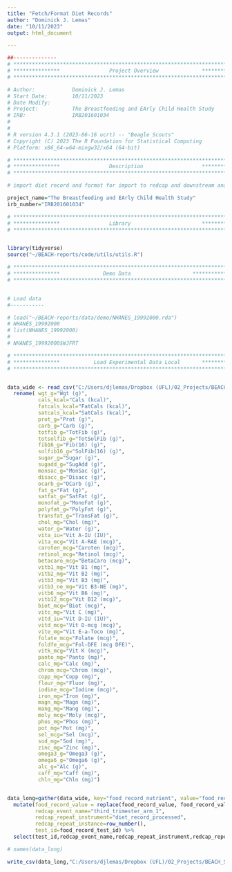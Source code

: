 ```yaml
---
title: "Fetch/Format Diet Records"
author: "Dominick J. Lemas"
date: "10/11/2023"
output: html_document

---
```


```r
##-------------- 
# **************************************************************************** #
# ***************                Project Overview              *************** #
# **************************************************************************** #

# Author:            Dominick J. Lemas
# Start Date:        10/11/2023 
# Date Modify:       
# Project:           The Breastfeeding and EArly Child Health Study
# IRB:               IRB201601034
#                   
#
# R version 4.3.1 (2023-06-16 ucrt) -- "Beagle Scouts"
# Copyright (C) 2023 The R Foundation for Statistical Computing
# Platform: x86_64-w64-mingw32/x64 (64-bit) 

# **************************************************************************** #
# ***************                Description                   *************** #
# **************************************************************************** #

# import diet record and format for import to redcap and downstream analysis

project_name="The Breastfeeding and EArly Child Health Study"
irb_number="IRB201601034"

```

```r

# **************************************************************************** #
# ***************                Library                       *************** #
# **************************************************************************** #


library(tidyverse)
source("~/BEACH-reports/code/utils/utils.R")

```

```r

# **************************************************************************** #
# ***************              Demo Data                    *************** #
# **************************************************************************** #


# Load data
#-----------

# load("~/BEACH-reports/data/demo/NHANES_19992000.rda")
# NHANES_19992000
# list(NHANES_19992000)
# 
# NHANES_19992000$WJFRT

```

```r

# **************************************************************************** #
# ***************           Load Experimental Data Local       *************** #
# **************************************************************************** #


data_wide <- read_csv("C:/Users/djlemas/Dropbox (UFL)/02_Projects/BEACH_STUDY/10_Diet/BLS030A_Third_Trimester_example.csv") %>%
  rename( wgt_g="Wgt (g)",
          cals_kcal="Cals (kcal)",
          fatcals_kcal="FatCals (kcal)",
          satcals_kcal="SatCals (kcal)",
          prot_g="Prot (g)",
          carb_g="Carb (g)",
          totfib_g="TotFib (g)",
          totsolfib_g="TotSolFib (g)",
          fib16_g="Fib(16) (g)",
          solfib16_g="SolFib(16) (g)",
          sugar_g="Sugar (g)",
          sugadd_g="SugAdd (g)",
          monsac_g="MonSac (g)",
          disacc_g="Disacc (g)",
          ocarb_g="OCarb (g)",
          fat_g="Fat (g)",
          satfat_g="SatFat (g)",
          monofat_g="MonoFat (g)",
          polyfat_g="PolyFat (g)",
          transfat_g="TransFat (g)",
          chol_mg="Chol (mg)",
          water_g="Water (g)",
          vita_iu="Vit A-IU (IU)",
          vita_mcg="Vit A-RAE (mcg)",
          caroten_mcg="Caroten (mcg)",
          retinol_mcg="Retinol (mcg)",
          betacaro_mcg="BetaCaro (mcg)",
          vitb1_mg="Vit B1 (mg)",
          vitb2_mg="Vit B2 (mg)",
          vitb3_mg="Vit B3 (mg)",
          vitb3_ne_mg="Vit B3-NE (mg)",
          vitb6_mg="Vit B6 (mg)",
          vitb12_mcg="Vit B12 (mcg)",
          biot_mcg="Biot (mcg)",
          vitc_mg="Vit C (mg)",
          vitd_iu="Vit D-IU (IU)",
          vitd_mcg="Vit D-mcg (mcg)",
          vite_mg="Vit E-a-Toco (mg)",
          folate_mcg="Folate (mcg)",
          foldfe_mcg="Fol-DFE (mcg DFE)",
          vitk_mcg="Vit K (mcg)",
          panto_mg="Panto (mg)",
          calc_mg="Calc (mg)",
          chrom_mcg="Chrom (mcg)",
          copp_mg="Copp (mg)",
          flour_mg="Fluor (mg)",
          iodine_mcg="Iodine (mcg)",
          iron_mg="Iron (mg)",
          magn_mg="Magn (mg)",
          mang_mg="Mang (mg)",
          moly_mcg="Moly (mcg)",
          phos_mg="Phos (mg)",
          pot_mg="Pot (mg)",
          sel_mcg="Sel (mcg)",
          sod_mg="Sod (mg)",
          zinc_mg="Zinc (mg)",
          omega3_g="Omega3 (g)",
          omega6_g="Omega6 (g)",
          alc_g="Alc (g)",
          caff_mg="Caff (mg)",
          chln_mg="Chln (mg)")


data_long=gather(data_wide, key="food_record_nutrient", value="food_record_value", wgt_g:chln_mg) %>%
  mutate(food_record_value = replace(food_record_value, food_record_value == "--", NA),
         redcap_event_name="third_trimester_arm_1",
         redcap_repeat_instrument="diet_record_processed",
         redcap_repeat_instance=row_number(),
         test_id=food_record_test_id) %>%
  select(test_id,redcap_event_name,redcap_repeat_instrument,redcap_repeat_instance,everything())

# names(data_long)

write_csv(data_long,"C:/Users/djlemas/Dropbox (UFL)/02_Projects/BEACH_STUDY/10_Diet/BLS030A_Third_Trimester_import.csv" )

```

